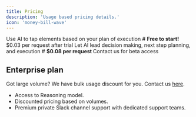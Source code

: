 ```yaml
---
title: Pricing
description: 'Usage based pricing details.'
icon: 'money-bill-wave'
---
```


<CardGroup cols={2}>
  <Card
    title="Basic Execution"
    icon="sparkle"
  >
    Use AI to tap elements based on your plan of execution
    # <strong>Free to start!</strong> 
    $0.03 per request after trial
  </Card>
  <Card
    title="Reasoning"
    icon="sparkles"
  >
    Let AI lead decision making, next step planning, and execution 
    # <strong> $0.08 per request </strong>
    Contact us for beta access
  </Card>
</CardGroup>

## Enterprise plan

Got large volume? We have bulk usage discount for you. Contact us <a href="mailto:support@camelqa.com">here</a>.

- Access to Reasoning model.
- Discounted pricing based on volumes.
- Premium private Slack channel support with dedicated support teams.
